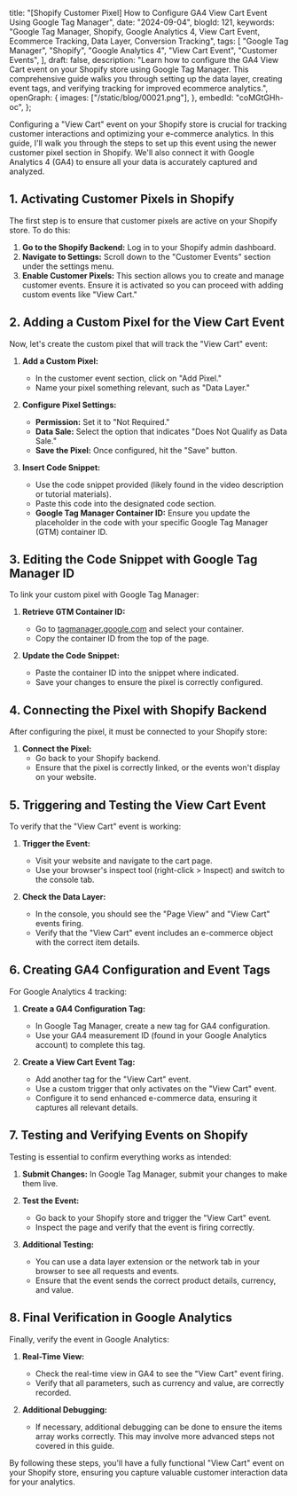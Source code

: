   title: "[Shopify Customer Pixel] How to Configure GA4 View Cart Event Using Google Tag Manager",
  date: "2024-09-04",
  blogId: 121,
  keywords:
    "Google Tag Manager, Shopify, Google Analytics 4, View Cart Event, Ecommerce Tracking, Data Layer, Conversion Tracking",
  tags: [
    "Google Tag Manager",
    "Shopify",
    "Google Analytics 4",
    "View Cart Event",
    "Customer Events",
  ],
  draft: false,
  description:
    "Learn how to configure the GA4 View Cart event on your Shopify store using Google Tag Manager. This comprehensive guide walks you through setting up the data layer, creating event tags, and verifying tracking for improved ecommerce analytics.",
  openGraph: {
    images: ["/static/blog/00021.png"],
  },
  embedId: "coMGtGHh-oc",
};

Configuring a "View Cart" event on your Shopify store is crucial for tracking customer interactions and optimizing your e-commerce analytics. In this guide, I'll walk you through the steps to set up this event using the newer customer pixel section in Shopify. We'll also connect it with Google Analytics 4 (GA4) to ensure all your data is accurately captured and analyzed.

## 1. Activating Customer Pixels in Shopify

The first step is to ensure that customer pixels are active on your Shopify store. To do this:

1. **Go to the Shopify Backend:** Log in to your Shopify admin dashboard.
2. **Navigate to Settings:** Scroll down to the "Customer Events" section under the settings menu.
3. **Enable Customer Pixels:** This section allows you to create and manage customer events. Ensure it is activated so you can proceed with adding custom events like "View Cart."

## 2. Adding a Custom Pixel for the View Cart Event

Now, let's create the custom pixel that will track the "View Cart" event:

1. **Add a Custom Pixel:**

   - In the customer event section, click on "Add Pixel."
   - Name your pixel something relevant, such as "Data Layer."

2. **Configure Pixel Settings:**

   - **Permission:** Set it to "Not Required."
   - **Data Sale:** Select the option that indicates "Does Not Qualify as Data Sale."
   - **Save the Pixel:** Once configured, hit the "Save" button.

3. **Insert Code Snippet:**
   - Use the code snippet provided (likely found in the video description or tutorial materials).
   - Paste this code into the designated code section.
   - **Google Tag Manager Container ID:** Ensure you update the placeholder in the code with your specific Google Tag Manager (GTM) container ID.

<DataLayerCodeBlock fileName="view_cart.js" />

## 3. Editing the Code Snippet with Google Tag Manager ID

To link your custom pixel with Google Tag Manager:

1. **Retrieve GTM Container ID:**

   - Go to [tagmanager.google.com](https://tagmanager.google.com) and select your container.
   - Copy the container ID from the top of the page.

2. **Update the Code Snippet:**
   - Paste the container ID into the snippet where indicated.
   - Save your changes to ensure the pixel is correctly configured.

## 4. Connecting the Pixel with Shopify Backend

After configuring the pixel, it must be connected to your Shopify store:

1. **Connect the Pixel:**
   - Go back to your Shopify backend.
   - Ensure that the pixel is correctly linked, or the events won't display on your website.

## 5. Triggering and Testing the View Cart Event

To verify that the "View Cart" event is working:

1. **Trigger the Event:**

   - Visit your website and navigate to the cart page.
   - Use your browser's inspect tool (right-click > Inspect) and switch to the console tab.

2. **Check the Data Layer:**
   - In the console, you should see the "Page View" and "View Cart" events firing.
   - Verify that the "View Cart" event includes an e-commerce object with the correct item details.

## 6. Creating GA4 Configuration and Event Tags

For Google Analytics 4 tracking:

1. **Create a GA4 Configuration Tag:**

   - In Google Tag Manager, create a new tag for GA4 configuration.
   - Use your GA4 measurement ID (found in your Google Analytics account) to complete this tag.

2. **Create a View Cart Event Tag:**
   - Add another tag for the "View Cart" event.
   - Use a custom trigger that only activates on the "View Cart" event.
   - Configure it to send enhanced e-commerce data, ensuring it captures all relevant details.

## 7. Testing and Verifying Events on Shopify

Testing is essential to confirm everything works as intended:

1. **Submit Changes:** In Google Tag Manager, submit your changes to make them live.
2. **Test the Event:**

   - Go back to your Shopify store and trigger the "View Cart" event.
   - Inspect the page and verify that the event is firing correctly.

3. **Additional Testing:**
   - You can use a data layer extension or the network tab in your browser to see all requests and events.
   - Ensure that the event sends the correct product details, currency, and value.

## 8. Final Verification in Google Analytics

Finally, verify the event in Google Analytics:

1. **Real-Time View:**

   - Check the real-time view in GA4 to see the "View Cart" event firing.
   - Verify that all parameters, such as currency and value, are correctly recorded.

2. **Additional Debugging:**
   - If necessary, additional debugging can be done to ensure the items array works correctly. This may involve more advanced steps not covered in this guide.

By following these steps, you'll have a fully functional "View Cart" event on your Shopify store, ensuring you capture valuable customer interaction data for your analytics.
